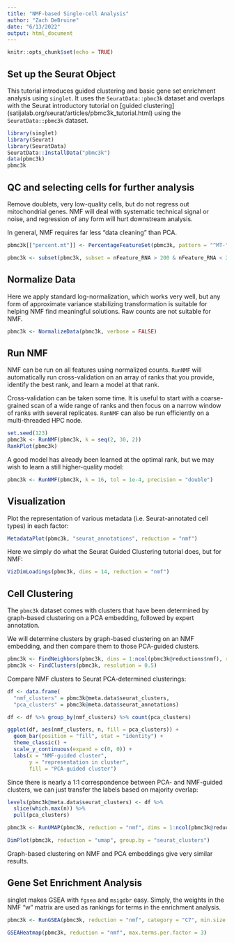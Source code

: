---
title: "NMF-based Single-cell Analysis"
author: "Zach DeBruine"
date: "6/13/2022"
output: html_document
---

```{r setup, include=FALSE}
knitr::opts_chunk$set(echo = TRUE)
```

## Set up the Seurat Object

This tutorial introduces guided clustering and basic gene set enrichment analysis using `singlet`. It uses the `SeuratData::pbmc3k` dataset and overlaps with the Seurat introductory tutorial on [guided clustering] (satijalab.org/seurat/articles/pbmc3k_tutorial.html) using the `SeuratData::pbmc3k` dataset.

```{R, message = FALSE, warning = FALSE}
library(singlet)
library(Seurat)
library(SeuratData)
SeuratData::InstallData("pbmc3k")
data(pbmc3k)
pbmc3k
```

## QC and selecting cells for further analysis

Remove doublets, very low-quality cells, but do not regress out mitochondrial genes. NMF will deal with systematic technical signal or noise, and regression of any form will hurt downstream analysis.

In general, NMF requires far less "data cleaning" than PCA.

```{R}
pbmc3k[["percent.mt"]] <- PercentageFeatureSet(pbmc3k, pattern = "^MT-")

pbmc3k <- subset(pbmc3k, subset = nFeature_RNA > 200 & nFeature_RNA < 2500 & percent.mt < 5)
```

## Normalize Data

Here we apply standard log-normalization, which works very well, but any form of approximate variance stabilizing transformation is suitable for helping NMF find meaningful solutions. Raw counts are not suitable for NMF.

```{R}
pbmc3k <- NormalizeData(pbmc3k, verbose = FALSE)
```

## Run NMF

NMF can be run on all features using normalized counts. `RunNMF` will automatically run cross-validation on an array of ranks that you provide, identify the best rank, and learn a model at that rank. 

Cross-validation can be taken some time. It is useful to start with a coarse-grained scan of a wide range of ranks and then focus on a narrow window of ranks with several replicates. `RunNMF` can also be run efficiently on a multi-threaded HPC node.

```{R, message = FALSE, warning = FALSE}
set.seed(123)
pbmc3k <- RunNMF(pbmc3k, k = seq(2, 30, 2))
RankPlot(pbmc3k)
```

A good model has already been learned at the optimal rank, but we may wish to learn a still higher-quality model:

```{R, message = FALSE, warning = FALSE}
pbmc3k <- RunNMF(pbmc3k, k = 16, tol = 1e-4, precision = "double")
```

## Visualization

Plot the representation of various metadata (i.e. Seurat-annotated cell types) in each factor:

```{R}
MetadataPlot(pbmc3k, "seurat_annotations", reduction = "nmf")
```

Here we simply do what the Seurat Guided Clustering tutorial does, but for NMF:

```{R}
VizDimLoadings(pbmc3k, dims = 14, reduction = "nmf")
```

## Cell Clustering

The `pbmc3k` dataset comes with clusters that have been determined by graph-based clustering on a PCA embedding, followed by expert annotation. 

We will determine clusters by graph-based clustering on an NMF embedding, and then compare them to those PCA-guided clusters.

```{R}
pbmc3k <- FindNeighbors(pbmc3k, dims = 1:ncol(pbmc3k@reductions$nmf), reduction = "nmf")
pbmc3k <- FindClusters(pbmc3k, resolution = 0.5)
```

Compare NMF clusters to Seurat PCA-determined clusterings:

```{R}
df <- data.frame(
  "nmf_clusters" = pbmc3k@meta.data$seurat_clusters,
  "pca_clusters" = pbmc3k@meta.data$seurat_annotations)

df <- df %>% group_by(nmf_clusters) %>% count(pca_clusters)

ggplot(df, aes(nmf_clusters, n, fill = pca_clusters)) + 
  geom_bar(position = "fill", stat = "identity") + 
  theme_classic() + 
  scale_y_continuous(expand = c(0, 0)) + 
  labs(x = "NMF-guided cluster", 
       y = "representation in cluster", 
       fill = "PCA-guided cluster")
```

Since there is nearly a 1:1 correspondence between PCA- and NMF-guided clusters, we can just transfer the labels based on majority overlap:

```{R}
levels(pbmc3k@meta.data$seurat_clusters) <- df %>% 
  slice(which.max(n)) %>% 
  pull(pca_clusters)

pbmc3k <- RunUMAP(pbmc3k, reduction = "nmf", dims = 1:ncol(pbmc3k@reductions$nmf))

DimPlot(pbmc3k, reduction = "umap", group.by = "seurat_clusters")
```

Graph-based clustering on NMF and PCA embeddings give very similar results.

## Gene Set Enrichment Analysis

singlet makes GSEA with `fgsea` and `msigdbr` easy. Simply, the weights in the NMF "w" matrix are used as rankings for terms in the enrichment analysis.

```{R}
pbmc3k <- RunGSEA(pbmc3k, reduction = "nmf", category = "C7", min.size = 10, max.size = 250)

GSEAHeatmap(pbmc3k, reduction = "nmf", max.terms.per.factor = 3)
```